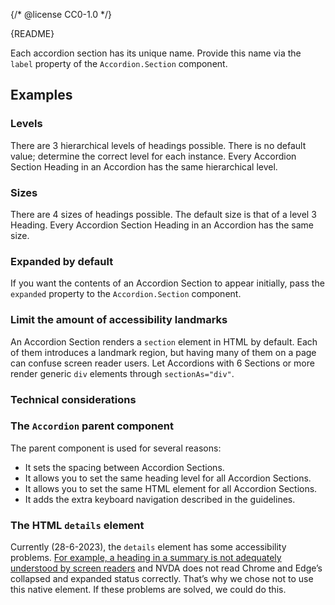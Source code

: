 {/* @license CC0-1.0 */}


<Meta of={AccordionStories} />

<Markdown>{README}</Markdown>

Each accordion section has its unique name.
Provide this name via the `label` property of the `Accordion.Section` component.

<Primary />

<Controls />

## Examples

### Levels

There are 3 hierarchical levels of headings possible.
There is no default value; determine the correct level for each instance.
Every Accordion Section Heading in an Accordion has the same hierarchical level.

<Canvas of={AccordionStories.Levels} />

### Sizes

There are 4 sizes of headings possible.
The default size is that of a level 3 Heading.
Every Accordion Section Heading in an Accordion has the same size.

<Canvas of={AccordionStories.Sizes} />

### Expanded by default

If you want the contents of an Accordion Section to appear initially, pass the `expanded` property to the `Accordion.Section` component.

<Canvas of={AccordionStories.ExpandedByDefault} />

### Limit the amount of accessibility landmarks

An Accordion Section renders a `section` element in HTML by default.
Each of them introduces a landmark region, but having many of them on a page can confuse screen reader users.
Let Accordions with 6 Sections or more render generic `div` elements through `sectionAs="div"`.

<Canvas of={AccordionStories.ReduceLandmarks} />

### Technical considerations

### The `Accordion` parent component

The parent component is used for several reasons:

- It sets the spacing between Accordion Sections.
- It allows you to set the same heading level for all Accordion Sections.
- It allows you to set the same HTML element for all Accordion Sections.
- It adds the extra keyboard navigation described in the guidelines.

### The HTML `details` element

Currently (28-6-2023), the `details` element has some accessibility problems.
[For example, a heading in a summary is not adequately understood by screen readers](https://developer.mozilla.org/en-US/docs/Web/HTML/Element/summary#summaries_as_headings) and
NVDA does not read Chrome and Edge’s collapsed and expanded status correctly.
That’s why we chose not to use this native element.
If these problems are solved, we could do this.
